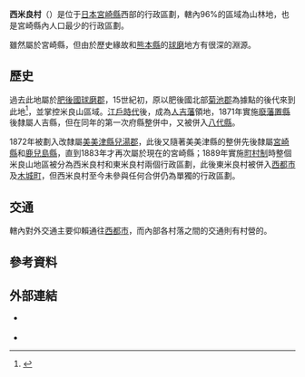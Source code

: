 {{日本町村
| 自治體名=西米良
| 町村=村
| 圖像=[[File:Jabuchi_Nishimera_Miyazaki_2008.JPG|240px]]
| 圖像說明=[[蛇淵瀑布|蛇淵瀑布]]
| 町村章=
| 日文原名=西米良村
| 平假名=にしめらそん
| 羅馬字拼音=Nishimera-son
| 都道府縣=宮崎縣
| 支廳=
| 郡=兒湯郡
| 編號=45403-6
| 面積=271.56
| 邊界未定=
| 人口=1,201
| 統計時間=2017年5月1日<ref>{{Cite web| url=https://www.vill.nishimera.lg.jp/village/| title=今月の人口・世帯数| publisher=西米良村公所| accessdate=2017-11-06| language=ja| archive-url=https://web.archive.org/web/20171107003709/https://www.vill.nishimera.lg.jp/village/| archive-date=2017-11-07| dead-url=yes}}</ref>
| 自治體=[[西都市|西都市]]、[[小林市|小林市]]、[[椎葉村|椎葉村]]<br/>'''[[熊本縣|熊本縣]]'''：[[水上村|水上村]]、[[湯前町|湯前町]]、[[多良木町|多良木町]]
| 樹=コウヤマギ
| 花=[[櫻花|櫻花]]
| 鳥=[[暗綠繡眼鳥|暗綠繡眼鳥]]
| 其他象徵物=
| 其他象徵=
| 首長=黑木定藏
| 郵遞區號=881-1411
| 所在地=兒湯郡西米良村大字村所15番地<br>[[File:Nishimera_Village_Office_2008.jpg|210px]]
| 電話號碼=983-36-1111
| 外部連結=http://www.vill.nishimera.lg.jp
| 地圖=[[File:_Nishimera_in_Miyazaki_Prefecture.png|250px]]
| 註記=
}}
'''西米良村'''（{{jpn|j=西米良村|hg=にしめらそん|rm=Nishimera son|f=y}}）是位于[[日本|日本]][[宮崎縣|宮崎縣]]西部的行政區劃，轄內96%的區域為山林地，也是宮崎縣內人口最少的行政區劃。

雖然屬於宮崎縣，但由於歷史緣故和[[熊本縣|熊本縣]]的[[球磨|球磨]]地方有很深的淵源。

==歷史==
過去此地屬於[[肥後國|肥後國]][[球磨郡|球磨郡]]，15世紀初，原以肥後國北部[[菊池郡|菊池郡]]為據點的{{Tsl|ja|菊池氏}}後代{{Tsl|ja|米良氏}}來到此地<ref>{{Cite web| publisher=西米良村公所| title=村的導引| url=http://www.nishimera.jp/01/index.html| accessdate=2008年10月20日| language=ja| deadurl=yes| archiveurl=https://web.archive.org/web/20090303192450/http://www.nishimera.jp/01/index.html| archivedate=2009年3月3日}}</ref>，並掌控米良山區域。[[江戶時代|江戶時代]]後，成為[[人吉藩|人吉藩]]領地，1871年實施[[廢藩置縣|廢藩置縣]]後隸屬人吉縣，但在同年的第一次府縣整併中，又被併入[[八代縣|八代縣]]。

1872年被劃入改隸屬[[美美津縣|美美津縣]][[兒湯郡|兒湯郡]]，此後又隨著美美津縣的整併先後隸屬[[宮崎縣|宮崎縣]]和[[鹿兒島縣|鹿兒島縣]]，直到1883年才再次屬於現在的宮崎縣；1889年實施[[町村制|町村制]]時整個米良山地區被分為西米良村和東米良村兩個行政區劃，此後東米良村被併入[[西都市|西都市]]及[[木城町|木城町]]，但西米良村至今未參與任何合併仍為單獨的行政區劃。

== 交通 ==
轄內對外交通主要仰賴{{Tsl|ja|宮崎交通}}通往[[西都市|西都市]]，而內部各村落之間的交通則有村營的{{Tsl|ja|西米良村営バス|西米良村營巴士}}。

== 參考資料 ==
{{reflist}}

==外部連結==
{{commonscat|Nishimera, Miyazaki}}
* {{Ja icon}} {{Facebook|karikobouzunohoihoikun|西米良應援隊}}
* {{osmrelation-inline|3991109}}

{{宮崎縣}}
{{Authority control}}